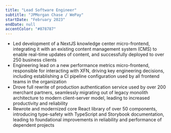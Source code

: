 ```yaml
---
title: "Lead Software Engineer"
subtitle: "JPMorgan Chase / WePay"
startDate: "February 2023"
endDate: null
accentColor: "#878787"
---
```


* Led development of a NextJS knowledge center micro-frontend, integrating it
with an existing content management system (CMS) to enable real-time updates of
content, and successfully deployed to over 250 business clients
* Engineering lead on a new performance metrics micro-frontend, responsible for
interacting with XFN, driving key engineering decisions, including establishing
a CI pipeline configuration used by all frontend teams in the organization
* Drove full rewrite of production authentication service used by over 200
merchant partners, seamlessly migrating out of legacy monolith architecture to
modern client-server model, leading to increased productivity and reliability
* Rewrote and modernized core React library of over 50 components, introducing
type-safety with TypeScript and Storybook documentation, leading to foundational
improvements in reliability and performance of dependent projects
